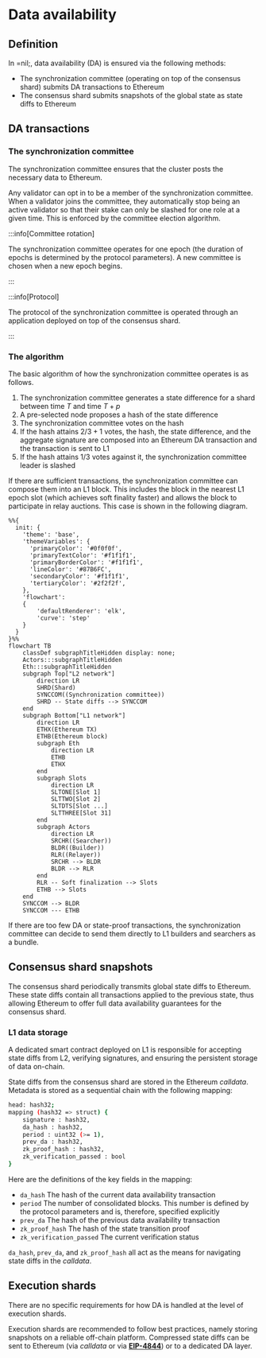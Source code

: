 # Data availability

## Definition

In =nil;, data availability (DA) is ensured via the following methods:

* The synchronization committee (operating on top of the consensus shard) submits DA transactions to Ethereum
* The consensus shard submits snapshots of the global state as state diffs to Ethereum  

## DA transactions

### The synchronization committee

The synchronization committee ensures that the cluster posts the necessary data to Ethereum.

Any validator can opt in to be a member of the synchronization committee. When a validator joins the committee, they automatically stop being an active validator so that their stake can only be slashed for one role at a given time. This is enforced by the committee election algorithm.

:::info[Committee rotation]

The synchronization committee operates for one epoch (the duration of epochs is determined by the protocol parameters). A new committee is chosen when a new epoch begins.

:::

:::info[Protocol]

The protocol of the synchronization committee is operated through an application deployed on top of the consensus shard.

:::

### The algorithm

The basic algorithm of how the synchronization committee operates is as follows.

1. The synchronization committee generates a state difference for a shard between time $T$ and time $T + p$
2. A pre-selected node proposes a hash of the state difference
3. The synchronization committee votes on the hash
4. If the hash attains $2/3 + 1$ votes, the hash, the state difference, and the aggregate signature are composed into an Ethereum DA transaction and the transaction is sent to L1
5. If the hash attains $1/3$ votes against it, the synchronization committee leader is slashed

If there are sufficient transactions, the synchronization committee can compose them into an L1 block. This includes the block in the nearest L1 epoch slot (which achieves soft finality faster) and allows the block to participate in relay auctions. This case is shown in the following diagram.

```mermaid
%%{
  init: {
    'theme': 'base',
    'themeVariables': {
      'primaryColor': '#0f0f0f',
      'primaryTextColor': '#f1f1f1',
      'primaryBorderColor': '#f1f1f1',
      'lineColor': '#87B6FC',
      'secondaryColor': '#f1f1f1',
      'tertiaryColor': '#2f2f2f',
    },
    'flowchart':
    {
        'defaultRenderer': 'elk',
        'curve': 'step'
    }
  }
}%%
flowchart TB
    classDef subgraphTitleHidden display: none;
    Actors:::subgraphTitleHidden
    Eth:::subgraphTitleHidden
    subgraph Top["L2 network"]
        direction LR
        SHRD(Shard)
        SYNCCOM((Synchronization committee))
        SHRD -- State diffs --> SYNCCOM
    end
    subgraph Bottom["L1 network"]
        direction LR
        ETHX(Ethereum TX)
        ETHB(Ethereum block)
        subgraph Eth
            direction LR
            ETHB
            ETHX
        end
        subgraph Slots
            direction LR
            SLTONE[Slot 1]
            SLTTWO[Slot 2]
            SLTDTS[Slot ...]
            SLTTHREE[Slot 31]
        end
        subgraph Actors
            direction LR
            SRCHR((Searcher))
            BLDR((Builder))
            RLR((Relayer))
            SRCHR --> BLDR
            BLDR --> RLR
        end
        RLR -- Soft finalization --> Slots
        ETHB --> Slots 
    end
    SYNCCOM --> BLDR
    SYNCCOM --- ETHB
```

If there are too few DA or state-proof transactions, the synchronization committee can decide to send them directly to L1 builders and searchers as a bundle.

## Consensus shard snapshots

The consensus shard periodically transmits global state diffs to Ethereum. These state diffs contain all transactions applied to the previous state, thus allowing Ethereum to offer full data availability guarantees for the consensus shard.

### L1 data storage

A dedicated smart contract deployed on L1 is responsible for accepting state diffs from L2, verifying signatures, and ensuring the persistent storage of data on-chain. 

State diffs from the consensus shard are stored in the Ethereum *calldata*. Metadata is stored as a sequential chain with the following mapping:

```bash
head: hash32;
mapping (hash32 => struct) {
    signature : hash32,
    da_hash : hash32,
    period : uint32 (>= 1),
    prev_da : hash32,
    zk_proof_hash : hash32,
    zk_verification_passed : bool
}
```

Here are the definitions of the key fields in the mapping:

* `da_hash` The hash of the current data availability transaction
* `period` The number of consolidated blocks. This number is defined by the protocol parameters and is, therefore, specified explicitly
* `prev_da` The hash of the previous data availability transaction
* `zk_proof_hash` The hash of the state transition proof
* `zk_verification_passed` The current verification status

`da_hash`, `prev_da`, and `zk_proof_hash` all act as the means for navigating state diffs in the *calldata*.

## Execution shards

There are no specific requirements for how DA is handled at the level of execution shards.

Execution shards are recommended to follow best practices, namely storing snapshots on a reliable off-chain platform. Compressed state diffs can be sent to Ethereum (via *calldata* or via [**EIP-4844**](https://www.eip4844.com/)) or to a dedicated DA layer.